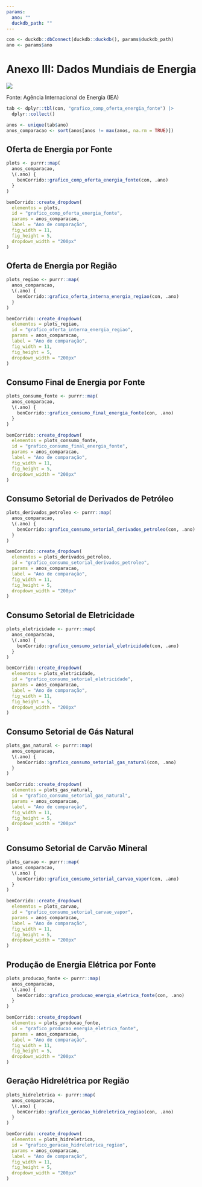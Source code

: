 ```yaml
---
params:
  ano: ""
  duckdb_path: ""
---
```


```r
con <- duckdb::dbConnect(duckdb::duckdb(), params$duckdb_path)
ano <- params$ano
```

# Anexo III: Dados Mundiais de Energia {-}

![](../img/capas/imagem_cap_anexo.png)

Fonte: Agência Internacional de Energia (IEA)

```r
tab <- dplyr::tbl(con, "grafico_comp_oferta_energia_fonte") |>
  dplyr::collect()

anos <- unique(tab$ano)
anos_comparacao <- sort(anos[anos != max(anos, na.rm = TRUE)])
```

## Oferta de Energia por Fonte

```r
plots <- purrr::map(
  anos_comparacao,
  \(.ano) {
    benCorrido::grafico_comp_oferta_energia_fonte(con, .ano)
  }
)

benCorrido::create_dropdown(
  elementos = plots,
  id = "grafico_comp_oferta_energia_fonte",
  params = anos_comparacao,
  label = "Ano de comparação",
  fig_width = 11,
  fig_height = 5,
  dropdown_width = "200px"
)
```

## Oferta de Energia por Região

```r
plots_regiao <- purrr::map(
  anos_comparacao,
  \(.ano) {
    benCorrido::grafico_oferta_interna_energia_regiao(con, .ano)
  }
)

benCorrido::create_dropdown(
  elementos = plots_regiao,
  id = "grafico_oferta_interna_energia_regiao",
  params = anos_comparacao,
  label = "Ano de comparação",
  fig_width = 11,
  fig_height = 5,
  dropdown_width = "200px"
)
```

## Consumo Final de Energia por Fonte

```r
plots_consumo_fonte <- purrr::map(
  anos_comparacao,
  \(.ano) {
    benCorrido::grafico_consumo_final_energia_fonte(con, .ano)
  }
)

benCorrido::create_dropdown(
  elementos = plots_consumo_fonte,
  id = "grafico_consumo_final_energia_fonte",
  params = anos_comparacao,
  label = "Ano de comparação",
  fig_width = 11,
  fig_height = 5,
  dropdown_width = "200px"
)
```

## Consumo Setorial de Derivados de Petróleo

```r
plots_derivados_petroleo <- purrr::map(
  anos_comparacao,
  \(.ano) {
    benCorrido::grafico_consumo_setorial_derivados_petroleo(con, .ano)
  }
)

benCorrido::create_dropdown(
  elementos = plots_derivados_petroleo,
  id = "grafico_consumo_setorial_derivados_petroleo",
  params = anos_comparacao,
  label = "Ano de comparação",
  fig_width = 11,
  fig_height = 5,
  dropdown_width = "200px"
)
```

## Consumo Setorial de Eletricidade

```r
plots_eletricidade <- purrr::map(
  anos_comparacao,
  \(.ano) {
    benCorrido::grafico_consumo_setorial_eletricidade(con, .ano)
  }
)

benCorrido::create_dropdown(
  elementos = plots_eletricidade,
  id = "grafico_consumo_setorial_eletricidade",
  params = anos_comparacao,
  label = "Ano de comparação",
  fig_width = 11,
  fig_height = 5,
  dropdown_width = "200px"
)
```

## Consumo Setorial de Gás Natural

```r
plots_gas_natural <- purrr::map(
  anos_comparacao,
  \(.ano) {
    benCorrido::grafico_consumo_setorial_gas_natural(con, .ano)
  }
)

benCorrido::create_dropdown(
  elementos = plots_gas_natural,
  id = "grafico_consumo_setorial_gas_natural",
  params = anos_comparacao,
  label = "Ano de comparação",
  fig_width = 11,
  fig_height = 5,
  dropdown_width = "200px"
)
```

## Consumo Setorial de Carvão Mineral

```r
plots_carvao <- purrr::map(
  anos_comparacao,
  \(.ano) {
    benCorrido::grafico_consumo_setorial_carvao_vapor(con, .ano)
  }
)

benCorrido::create_dropdown(
  elementos = plots_carvao,
  id = "grafico_consumo_setorial_carvao_vapor",
  params = anos_comparacao,
  label = "Ano de comparação",
  fig_width = 11,
  fig_height = 5,
  dropdown_width = "200px"
)
```

## Produção de Energia Elétrica por Fonte

```r
plots_producao_fonte <- purrr::map(
  anos_comparacao,
  \(.ano) {
    benCorrido::grafico_producao_energia_eletrica_fonte(con, .ano)
  }
)

benCorrido::create_dropdown(
  elementos = plots_producao_fonte,
  id = "grafico_producao_energia_eletrica_fonte",
  params = anos_comparacao,
  label = "Ano de comparação",
  fig_width = 11,
  fig_height = 5,
  dropdown_width = "200px"
)
```

## Geração Hidrelétrica por Região

```r
plots_hidreletrica <- purrr::map(
  anos_comparacao,
  \(.ano) {
    benCorrido::grafico_geracao_hidreletrica_regiao(con, .ano)
  }
)

benCorrido::create_dropdown(
  elementos = plots_hidreletrica,
  id = "grafico_geracao_hidreletrica_regiao",
  params = anos_comparacao,
  label = "Ano de comparação",
  fig_width = 11,
  fig_height = 5,
  dropdown_width = "200px"
)
```